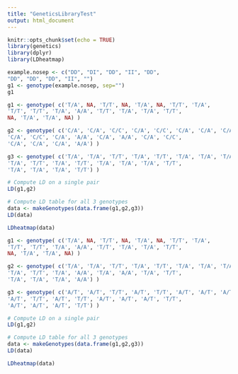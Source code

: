```yaml
---
title: "GeneticsLibraryTest"
output: html_document
---
```


```r
knitr::opts_chunk$set(echo = TRUE)
library(genetics)
library(dplyr)
library(LDheatmap)
```

```r
example.nosep <- c("DD", "DI", "DD", "II", "DD",
"DD", "DD", "DD", "II", "")
g1 <- genotype(example.nosep, sep="")
g1

```

```r
g1 <- genotype( c('T/A', NA, 'T/T', NA, 'T/A', NA, 'T/T', 'T/A',
'T/T', 'T/T', 'T/A', 'A/A', 'T/T', 'T/A', 'T/A', 'T/T',
NA, 'T/A', 'T/A', NA) )

g2 <- genotype( c('C/A', 'C/A', 'C/C', 'C/A', 'C/C', 'C/A', 'C/A', 'C/A',
'C/A', 'C/C', 'C/A', 'A/A', 'C/A', 'A/A', 'C/A', 'C/C',
'C/A', 'C/A', 'C/A', 'A/A') )

g3 <- genotype( c('T/A', 'T/A', 'T/T', 'T/A', 'T/T', 'T/A', 'T/A', 'T/A',
'T/A', 'T/T', 'T/A', 'T/T', 'T/A', 'T/A', 'T/A', 'T/T',
'T/A', 'T/A', 'T/A', 'T/T') )

# Compute LD on a single pair
LD(g1,g2)

# Compute LD table for all 3 genotypes
data <- makeGenotypes(data.frame(g1,g2,g3))
LD(data)

LDheatmap(data)
```
```r
g1 <- genotype( c('T/A', NA, 'T/T', NA, 'T/A', NA, 'T/T', 'T/A',
'T/T', 'T/T', 'T/A', 'A/A', 'T/T', 'T/A', 'T/A', 'T/T',
NA, 'T/A', 'T/A', NA) )

g2 <- genotype( c('T/A', 'T/A', 'T/T', 'T/A', 'T/T', 'T/A', 'T/A', 'T/A',
'T/A', 'T/T', 'T/A', 'A/A', 'T/A', 'A/A', 'T/A', 'T/T',
'T/A', 'T/A', 'T/A', 'A/A') )

g3 <- genotype( c('A/T', 'A/T', 'T/T', 'A/T', 'T/T', 'A/T', 'A/T', 'A/T',
'A/T', 'T/T', 'A/T', 'T/T', 'A/T', 'A/T', 'A/T', 'T/T',
'A/T', 'A/T', 'A/T', 'T/T') )

# Compute LD on a single pair
LD(g1,g2)

# Compute LD table for all 3 genotypes
data <- makeGenotypes(data.frame(g1,g2,g3))
LD(data)

LDheatmap(data)
```

